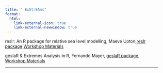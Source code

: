 ```yaml
---
title: " ExStrEAms"
format:
  html:
    link-external-icon: true
    link-external-newwindow: true
---
```



reslr: An R package for relative sea level modelling, Maeve Upton,[reslr package](https://maeveupton.github.io/reslr/)  [Workshop Materials](https://drive.google.com/drive/folders/1O5wkqUyeNZbEw7XuR7UWGELwwWK9kBNY?usp=sharing)  

 geslaR & Extremes Analysis in R, Fernando Mayer, [geslaR package](https://eireextremes.github.io/geslaR/), [Workshop Materials](https://fernandomayer.notion.site/Introduction-to-INLA-1faa313a65a5806ab06edc559f560286)
                                                                                                                   
------------------------------------------------------------------------
